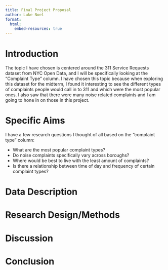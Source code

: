 ```yaml
---
title: Final Project Proposal
author: Luke Noel
format:
  html:
    embed-resources: true
---
```


# Introduction
The topic I have chosen is centered around the 311 Service Requests dataset from NYC Open Data, and I will be specifically looking at the "Complaint Type" column. I have chosen this topic because when exploring this dataset for the midterm, I found it interesting to see the different types of complaints people would call in to 311 and which were the most popular ones. I also saw that there were many noise related complaints and I am going to hone in on those in this project.

# Specific Aims

I have a few research questions I thought of all based on the "complaint type" column:

+ What are the most popular complaint types?
+ Do noise complaints specifically vary across boroughs?
+ Where would be best to live with the least amount of complaints?
+ Is there a relationship between time of day and frequency of certain complaint types?

# Data Description


# Research Design/Methods


# Discussion


# Conclusion
